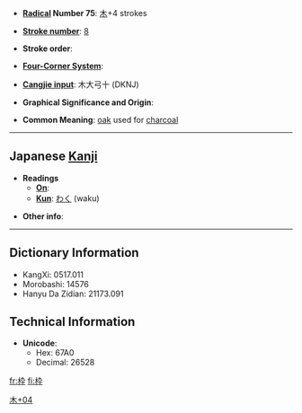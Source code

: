 * '''[[Wiktionary:Chinese radical index| Radical]] Number 75''': [[Wiktionary:Chinese radical index 木|木]]+4 strokes

* '''[[Wiktionary:Chinese total strokes index|Stroke number]]''': [[Wiktionary:Chinese total strokes index 8|8]]

* '''Stroke order''': 

* '''[[Wiktionary:Chinese four corner index|Four-Corner System]]''': 

* '''[[Wiktionary:Chinese Cangjie index|Cangjie input]]''': 木大弓十 (DKNJ)

* '''Graphical Significance and Origin''': 

* '''Common Meaning''': [[oak]] used for [[charcoal]]

----

== Japanese [[Kanji]] ==

* '''Readings'''
** '''[[On]]''': 
** '''[[Kun]]''': [[わく]] (waku)

* '''Other info''':

----

== Dictionary Information ==

* KangXi: 0517.011
* Morobashi: 14576
* Hanyu Da Zidian: 21173.091

== Technical Information ==

* '''Unicode''':
** Hex: 67A0
** Decimal: 26528

[[Category:Japanese-only CJKV Characters|木+04]]

[[fr:枠]]
[[fi:枠]]